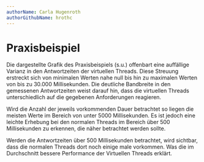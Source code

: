 ```yaml
---
authorName: Carla Hugenroth
authorGithubName: hrothc
---
```



# Praxisbeispiel

Die dargestellte Grafik des Praxisbeispiels (s.u.) offenbart eine auffällige Varianz in den
Antwortzeiten der virtuellen Threads. Diese Streuung erstreckt sich von minimalen Werten nahe
null bis hin zu maximalen Werten von bis zu 30.000 Millisekunden. Die deutliche Bandbreite in den
gemessenen Antwortzeiten weist darauf hin, dass die virtuellen Threads unterschiedlich auf die
gegebenen Anforderungen reagieren.

<ScalableImage
  fullWidth
  src="/images/pb_response_time.png"
  alt="Messungen der Antwortzeit innerhalb des Praxisbeispiels (Platform Threads vs Virtual Threads)"
  description="Abbildung X - Quelle: Eigene Anfertigung"
/>

Wird die Anzahl der jeweils vorkommenden Dauer betrachtet so liegen die meisten Werte im Bereich
von unter 5000 Millisekunden. Es ist jedoch eine leichte Erhebung bei den normalen Threads im
Bereich über 500 Millisekunden zu erkennen, die näher betrachtet werden sollte.

<ScalableImage
  fullWidth
  src="/images/pb_request_duration.png"
  alt="Messungen der Antwortzeit innerhalb des Praxisbeispiels als Balkendiagramm (Platform Threads vs Virtual Threads)"
  description="Abbildung X - Quelle: Eigene Anfertigung"
/>

Werden die Antwortzeiten über 500 Millisekunden betrachtet, wird sichtbar, dass die normalen
Threads dort noch einige male vorkommen. Was die im Durchschnitt bessere Performance der
Virtuellen Threads erklärt.

<ScalableImage
  fullWidth
  src="/images/pb_request_duration_above_500.png"
  alt="Messungen der Antwortzeit innerhalb des Praxisbeispiels über 500ms als Balkendiagramm (Platform Threads vs Virtual Threads)"
  description="Abbildung X - Quelle: Eigene Anfertigung"
/>
